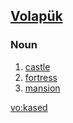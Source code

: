 ==[[Volapük]]==

===Noun===
{{infl|vo|noun}}

# [[castle]]
# [[fortress]]
# [[mansion]]

[[vo:kased]]